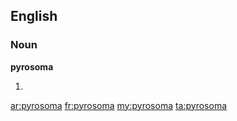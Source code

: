 ==English==

===Noun===
'''pyrosoma'''

# {{plural of|[[pyrosome]]}}

[[ar:pyrosoma]]
[[fr:pyrosoma]]
[[my:pyrosoma]]
[[ta:pyrosoma]]